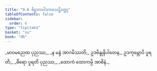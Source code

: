 ```yaml
---
title: "9.6 ဗိဠာလပါဒကသေဋ္ဌိဝတ္ထု"
tableOfContents: false
sidebar:
  order: 6
type: "tipitaka"
basket: "su"
book: "dh"
---
```



<DynamicBreadcrumb />

<Division number="122" book="dh" e="ch" v="18" p="31">

<Paragraph number="131" book="dh">
_မာဝမညေထ ပုညဿ,_  
_န မန္ဒံ အာဂမိဿတိ;_  
ဥဒဗိန္ဒုနိပါတေန,_  
ဥဒကုမ္ဘောပိ ပူရတိ;_  
_ဓီရော ပူရတိ ပုညဿ,_  
_ထောကံ ထောကမ္ပိ အာစိနံ._
</Paragraph>
</Division>